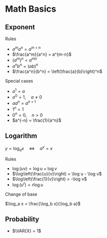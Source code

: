 # Math Basics {#Math-basics}

## Exponent

Rules

* $a^m a^n = a^{m+n}$
* $\frac{a^m}{a^n} = a^{m-n}$
* $(a^m)^n = a^{mn}$
* $a^n b^n = (ab)^n$
* $\frac{a^n}{b^n} = \left(\frac{a}{b}\right)^n$

Special cases

* $a^1 = a$
* $a^0 = 1, \quad a \neq 0$
* $aa^n = a^{n+1}$
* $1^n = 1$
* $0^n = 0, \quad n > 0$
* $a^{-n} = \frac{1}{a^n}$

## Logarithm

$y = \log_ax \quad \Leftrightarrow \quad a^y = x$

Rules

* $\log(uv) = \log u + \log v$
* $\log\left(\frac{u}{v}\right) = \log u - \log v$
* $\log\left(\frac{1}{v}\right) = -\log v$
* $\log(u^r) = r \log u$

Change of base

$\log_a x = \frac{\log_b x}{\log_b a}$


## Probability

* $\VAR{X} = 1$